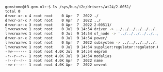 ```bash highlight=11
gemstone@t3-gem-o1:~$ ls /sys/bus/i2c/drivers/at24/2-0051/
total 0
drwxr-xr-x 4 root root    0 Apr  7  2022 ./
drwxr-xr-x 7 root root    0 Apr  7  2022 ../
drwxr-xr-x 3 root root    0 Apr  7  2022 2-00511/
lrwxrwxrwx 1 root root    0 Jul  9 14:54 driver -> ../../../../../../../bus/i2c/drivers/at24/
lrwxrwxrwx 1 root root    0 Jul  9 14:54 of_node -> '../../../../../../../firmware/devicetree/base/bus@f0000/bus@b00000/i2c@2b200000/eeprom@51'/
drwxr-xr-x 2 root root    0 Jul  9 14:54 power/
lrwxrwxrwx 1 root root    0 Apr  7  2022 subsystem -> ../../../../../../../bus/i2c/
lrwxrwxrwx 1 root root    0 Jul  9 14:54 supplier:regulator:regulator.0 -> ../../../../../../virtual/devlink/regulator:regulator.0--i2c:2-0051/
-rw------- 1 root root 4.0K Jul  9 14:54 eeprom
-r--r--r-- 1 root root 4.0K Jul  9 14:54 modalias
-r--r--r-- 1 root root 4.0K Apr  7  2022 name
-rw-r--r-- 1 root root 4.0K Apr  7  2022 uevent
```
